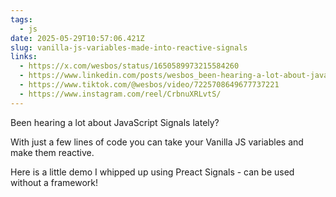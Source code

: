 ```yaml
---
tags:
  - js
date: 2025-05-29T10:57:06.421Z
slug: vanilla-js-variables-made-into-reactive-signals
links:
  - https://x.com/wesbos/status/1650589973215584260
  - https://www.linkedin.com/posts/wesbos_been-hearing-a-lot-about-javascript-signals-activity-7056355898578923520-v3ma/
  - https://www.tiktok.com/@wesbos/video/7225708649677737221
  - https://www.instagram.com/reel/CrbnuXRLvtS/
---
```


Been hearing a lot about JavaScript Signals lately?

With just a few lines of code you can take your Vanilla JS variables and make them reactive. 

Here is a little demo I whipped up using Preact Signals - can be used without a framework!
